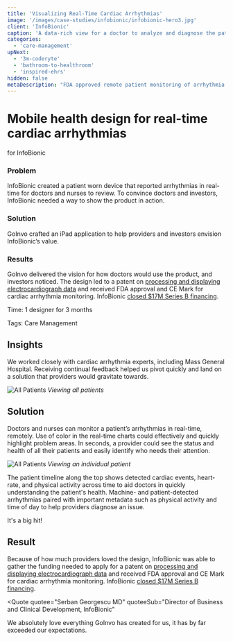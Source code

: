 ```yaml
---
title: 'Visualizing Real-Time Cardiac Arrhythmias'
image: '/images/case-studies/infobionic/infobionic-hero3.jpg'
client: 'InfoBionic'
caption: 'A data-rich view for a doctor to analyze and diagnose the patient remotely.'
categories:
  - 'care-management'
upNext:
  - '3m-coderyte'
  - 'bathroom-to-healthroom'
  - 'inspired-ehrs'
hidden: false
metaDescription: "FDA approved remote patient monitoring of arrhythmia's secures $17M Series B financing."
---
```



# Mobile health design for real-time cardiac arrhythmias

for InfoBionic

### Problem

InfoBionic created a patient worn device that reported arrhythmias in real-time for doctors and nurses to review. To convince doctors and investors, InfoBionic needed a way to show the product in action.

### Solution

GoInvo crafted an iPad application to help providers and investors envision InfoBionic’s value.

### Results

GoInvo delivered the vision for how doctors would use the product, and investors noticed. The design led to a patent on [processing and displaying electrocardiograph data](https://www.google.com/patents/US8620418) and received FDA approval and CE Mark for cardiac arrhythmia monitoring. InfoBionic [closed \$17M Series B financing](https://infobionic.com/infobionic-17m-series-b-close-new-team-members/).

<span class="text--uppercase text--gray text--bold text--spacing text--md">Time:</span> 1 designer for 3 months

<span class="text--uppercase text--gray text--bold text--spacing text--md">Tags:</span> Care Management
<Divider />

## Insights

We worked closely with cardiac arrhythmia experts, including Mass General Hospital. Receiving continual feedback helped us pivot quickly and land on a solution that providers would gravitate towards.

![All Patients](/images/case-studies/infobionic/infobionic-dashboard.jpg)
_Viewing all patients_

## Solution

Doctors and nurses can monitor a patient’s arrhythmias in real-time, remotely. Use of color in the real-time charts could effectively and quickly highlight problem areas. In seconds, a provider could see the status and health of all their patients and easily identify who needs their attention.

![All Patients](/images/case-studies/infobionic/infobionic-patient-report.jpg)
_Viewing an individual patient_

The patient timeline along the top shows detected cardiac events, heart-rate, and physical activity across time to aid doctors in quickly understanding the patient's health. Machine- and patient-detected arrhythmias paired with important metadata such as physical activity and time of day to help providers diagnose an issue.

<Quote quotee="Nancy Briefs" quoteeSub="CEO, InfoBionic">
  It's a big hit!
</Quote>

## Result

Because of how much providers loved the design, InfoBionic was able to gather the funding needed to apply for a patent on [processing and displaying electrocardiograph data](https://www.google.com/patents/US8620418) and received FDA approval and CE Mark for cardiac arrhythmia monitoring. InfoBionic [closed \$17M Series B financing](https://infobionic.com/infobionic-17m-series-b-close-new-team-members/).

<Quote
  quotee="Serban Georgescu MD"
  quoteeSub="Director of Business and Clinical Development, InfoBionic"
>
  We absolutely love everything GoInvo has created for us, it has by far
  exceeded our expectations.
</Quote>
